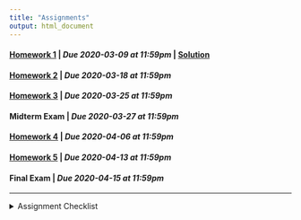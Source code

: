 ```yaml
---
title: "Assignments"
output: html_document
---
```


#### [Homework 1](https://rstudio.cloud/spaces/54745/project/996770){target="_blank"} | *Due 2020-03-09 at 11:59pm* | [Solution](https://rstudio.cloud/spaces/54745/project/996778){target="_blank"}
#### [Homework 2](https://rstudio.cloud/spaces/54745/project/996771){target="_blank"} | *Due 2020-03-18 at 11:59pm*
#### [Homework 3](https://rstudio.cloud/spaces/54745/project/996772){target="_blank"} | *Due 2020-03-25 at 11:59pm*
#### Midterm Exam | *Due 2020-03-27 at 11:59pm*
#### [Homework 4](https://rstudio.cloud/spaces/54745/project/996773){target="_blank"} | *Due 2020-04-06 at 11:59pm* 
#### [Homework 5](https://rstudio.cloud/spaces/54745/project/996774){target="_blank"} | *Due 2020-04-13 at 11:59pm* 
#### Final Exam | *Due 2020-04-15 at 11:59pm*

---
<details>
<summary>Assignment Checklist
</summary>

1. Login to [RStudio Cloud](https://rstudio.cloud/)
2. Navigate to the course workspace
3. Click on the assignment
4. Click Start or Continue, whichever appears at the top of the assignment
5. Look at `README.md` for assignment instructions
6. Make the needed changes to your project (do not make changes after the due date)
7. **Make sure you save all changes. Assignments are not considered submitted if
there are unsaved changes**
</details>